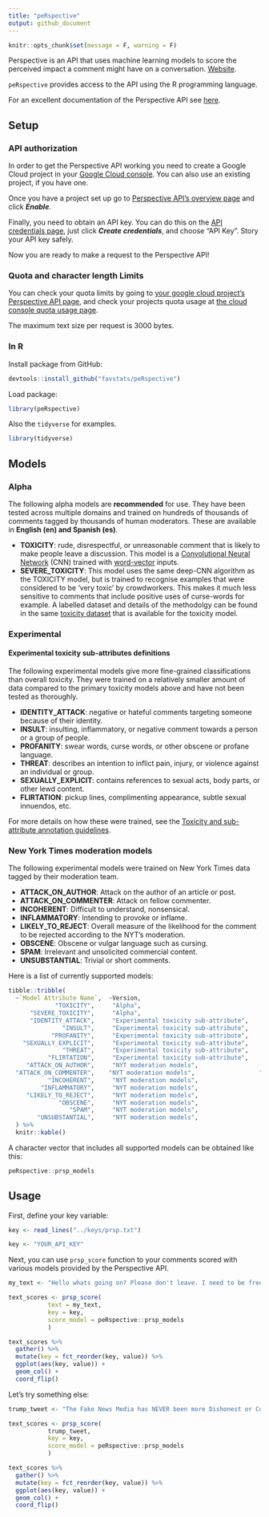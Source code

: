 ```yaml
---
title: "peRspective"
output: github_document
---
```


```r
knitr::opts_chunk$set(message = F, warning = F)
```


Perspective is an API that uses machine learning models to score the perceived impact a comment might have on a conversation. [Website](http://www.perspectiveapi.com/).

`peRspective` provides access to the API using the R programming language.

For an excellent documentation of the Perspective API see [here](https://github.com/conversationai/perspectiveapi/blob/master/api_reference.md).


## Setup

### API authorization

In order to get the Perspective API working you need to create a Google Cloud project in your [Google Cloud console](https://console.developers.google.com/). You can also use an existing project, if you have one.

Once you have a project set up go to [Perspective API's overview page](https://console.developers.google.com/apis/api/commentanalyzer.googleapis.com/overview) and click **_Enable_**.

Finally, you need to obtain an API key. You can do this on the [API credentials page](https://console.developers.google.com/apis/credentials), just click **_Create credentials_**, and choose "API Key". Story your API key safely.

Now you are ready to make a request to the Perspective API!

### Quota and character length Limits

You can check your quota limits by going to [your google cloud project's Perspective API page](https://console.cloud.google.com/apis/api/commentanalyzer.googleapis.com/quotas), and check 
your projects quota usage at 
[the cloud console quota usage page](https://console.cloud.google.com/iam-admin/quotas).

The maximum text size per request is 3000 bytes.

### In R

Install package from GitHub:

```r
devtools::install_github("favstats/peRspective")
```

Load package:

```r
library(peRspective)
```

Also the `tidyverse` for examples.

```r
library(tidyverse)
```

## Models

### Alpha

The following alpha models are **recommended** for use. They have been tested
across multiple domains and trained on hundreds of thousands of comments tagged
by thousands of human moderators. These are available in **English (en) and Spanish (es)**.

*   **TOXICITY**: rude, disrespectful, or unreasonable comment that is likely to
    make people leave a discussion. This model is a
    [Convolutional Neural Network](https://en.wikipedia.org/wiki/Convolutional_neural_network) (CNN)
    trained with [word-vector](https://www.tensorflow.org/tutorials/word2vec)
    inputs.
*   **SEVERE_TOXICITY**: This model uses the same deep-CNN algorithm as the
    TOXICITY model, but is trained to recognise examples that were considered
    to be 'very toxic' by crowdworkers. This makes it much less sensitive to
    comments that include positive uses of curse-words for example. A labelled dataset
    and details of the methodolgy can be found in the same [toxicity dataset](https://figshare.com/articles/Wikipedia_Talk_Labels_Toxicity/4563973) that is
    available for the toxicity model.

### Experimental

#### Experimental toxicity sub-attributes definitions

The following experimental models give more fine-grained classifications than
overall toxicity. They were trained on a relatively smaller amount of data
compared to the primary toxicity models above and have not been tested as
thoroughly.

*   **IDENTITY_ATTACK**: negative or hateful comments targeting someone because of their identity.
*   **INSULT**: insulting, inflammatory, or negative comment towards a person
    or a group of people.
*   **PROFANITY**: swear words, curse words, or other obscene or profane
    language.
*   **THREAT**: describes an intention to inflict pain, injury, or violence
    against an individual or group.
*   **SEXUALLY_EXPLICIT**: contains references to sexual acts, body parts, or
    other lewd content.
*   **FLIRTATION**: pickup lines, complimenting appearance, subtle sexual
    innuendos, etc.

For more details on how these were trained, see the [Toxicity and sub-attribute annotation guidelines](https://github.com/conversationai/conversationai.github.io/blob/master/crowdsourcing_annotation_schemes/toxicity_with_subattributes.md).


### New York Times moderation models

The following experimental models were trained on New York Times data tagged by
their moderation team.

*   **ATTACK_ON_AUTHOR**: Attack on the author of an article or post.
*   **ATTACK_ON_COMMENTER**: Attack on fellow commenter.
*   **INCOHERENT**: Difficult to understand, nonsensical.
*   **INFLAMMATORY**: Intending to provoke or inflame.
*   **LIKELY_TO_REJECT**: Overall measure of the likelihood for the comment to
    be rejected according to the NYT's moderation.
*   **OBSCENE**: Obscene or vulgar language such as cursing.
*   **SPAM**: Irrelevant and unsolicited commercial content.
*   **UNSUBSTANTIAL**: Trivial or short comments.

Here is a list of currently supported models:

```r
tibble::tribble(
  ~`Model Attribute Name`,  ~Version,                                  ~`Supported Languages`,
             "TOXICITY",     "Alpha",                                  "en, es", 
      "SEVERE_TOXICITY",     "Alpha",                                  "en, es",
      "IDENTITY_ATTACK",     "Experimental toxicity sub-attribute",    "en",
               "INSULT",     "Experimental toxicity sub-attribute",    "en", 
            "PROFANITY",     "Experimental toxicity sub-attribute",    "en",
    "SEXUALLY_EXPLICIT",     "Experimental toxicity sub-attribute",    "en",
               "THREAT",     "Experimental toxicity sub-attribute",    "en", 
           "FLIRTATION",     "Experimental toxicity sub-attribute",    "en", 
     "ATTACK_ON_AUTHOR",     "NYT moderation models",                  "en",
  "ATTACK_ON_COMMENTER",    "NYT moderation models",                  "en",
           "INCOHERENT",     "NYT moderation models",                  "en",
         "INFLAMMATORY",     "NYT moderation models",                  "en",
     "LIKELY_TO_REJECT",     "NYT moderation models",                  "en",
              "OBSCENE",     "NYT moderation models",                  "en",
                 "SPAM",     "NYT moderation models",                  "en",
        "UNSUBSTANTIAL",     "NYT moderation models",                  "en"
  ) %>% 
  knitr::kable()

```

A character vector that includes all supported models can be obtained like this:

```r
peRspective::prsp_models
```

## Usage

First, define your key variable:

```r
key <- read_lines("../keys/prsp.txt")
```


```r
key <- "YOUR_API_KEY"
```

Next, you can use `prsp_score` function to your comments scored with various models provided by the Perspective API.

```r

my_text <- "Hello whats going on? Please don't leave. I need to be free."

text_scores <- prsp_score(
           text = my_text, 
           key = key,
           score_model = peRspective::prsp_models
           )

text_scores %>% 
  gather() %>% 
  mutate(key = fct_reorder(key, value)) %>% 
  ggplot(aes(key, value)) +
  geom_col() +
  coord_flip()
```

Let's try something else:

```r
trump_tweet <- "The Fake News Media has NEVER been more Dishonest or Corrupt than it is right now. There has never been a time like this in American History. Very exciting but also, very sad! Fake News is the absolute Enemy of the People and our Country itself!"

text_scores <- prsp_score(
           trump_tweet, 
           key = key,
           score_model = peRspective::prsp_models
           )

text_scores %>% 
  gather() %>% 
  mutate(key = fct_reorder(key, value)) %>% 
  ggplot(aes(key, value)) +
  geom_col() +
  coord_flip()
```

